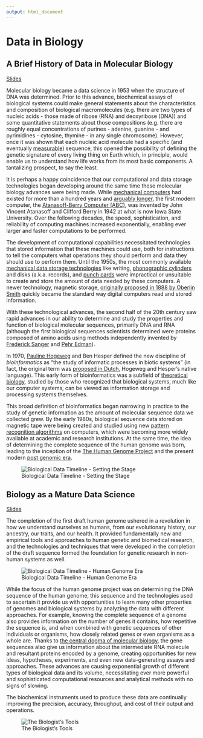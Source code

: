 ---
output: html_document
---

# Data in Biology {#data-bio}

## A Brief History of Data in Molecular Biology

[Slides](slides/0100_data_in_biology.html#a-brief-history-of-data-in-molecular-biology)

Molecular biology became a data science in 1953 when the structure of DNA was
determined. Prior to this advance, biochemical assays of biological systems
could make general statements about the characteristics and composition of
biological macromolecules (e.g. there are two types of nucleic acids - those
made of ribose (RNA) and deoxyribose (DNA)) and some quantitative statements
about those compositions (e.g. there are roughly equal concentrations of purines
- adenine, guanine - and pyrimidines - cytosine, thymine - in any single
chromosome). However, once it was shown that each nucleic acid molecule had a
specific (and eventually
[measurable](https://en.wikipedia.org/wiki/DNA_sequencing)) sequence, this
opened the possibility of defining the genetic signature of every living thing
on Earth which, in principle, would enable us to understand how life works from
its most basic components. A tantalizing prospect, to say the least.

It is perhaps a happy coincidence that our computational and data storage
technologies began developing around the same time these molecular biology
advances were being made. While [mechanical
computers](https://en.wikipedia.org/wiki/Difference_engine) had existed for more
than a hundred years and [arguably
longer](https://en.wikipedia.org/wiki/Mechanical_calculator), the first modern
computer, the [Atanasoff-Berry
Computer (ABC)](https://en.wikipedia.org/wiki/Atanasoff%E2%80%93Berry_computer), was
invented by John Vincent Atanasoff and Clifford Berry in 1942 at what is now
Iowa State University. Over the following decades, the speed, sophistication,
and reliability of computing machines increased exponentially, enabling ever
larger and faster computations to be performed.

The development of computational capabilities necessitated technologies that
stored information that these machines could use, both for instructions to tell
the computers what operations they should perform and data they should use to
perform them. Until the 1950s, the most commonly available [mechanical data
storage technologies](https://en.wikipedia.org/wiki/Data_storage) like
writing, [phonographic
cylinders](https://en.wikipedia.org/wiki/Phonograph_cylinder) and disks (a.k.a.
records), and [punch cards](https://en.wikipedia.org/wiki/Punched_card) were
impractical or unsuitable to create and store the amount of data needed by these
computers. A newer technology, magnetic storage, [originally proposed in 1888 by
Oberlin
Smith](https://books.google.com/books?id=zYVMAAAAYAAJ&pg=RA2-PA116#v=onepage&q&f=false)
quickly became the standard way digital computers read and stored information.

With these technological advances, the second half of the 20th century saw rapid
advances in our ability to determine and study the properties and function of
biological molecular sequences, primarily DNA and RNA (although the first
biological sequences scientists determined were proteins composed of amino acids
using methods independently invented by [Frederick
Sanger](https://www.whatisbiotechnology.org/index.php/exhibitions/sanger/insulin)
and [Pehr Edman](https://en.wikipedia.org/wiki/Pehr_Victor_Edman)).

In 1970, [Pauline Hogeweg](https://en.wikipedia.org/wiki/Paulien_Hogeweg) and
Ben Hesper defined the new discipline of *bioinformatics* as "the study of
informatic processes in biotic systems" (in fact, the original term was
[proposed in Dutch](https://www.ncbi.nlm.nih.gov/pmc/articles/PMC3068925/),
Hogeweg and Hesper's native language). This early form of bioinformatics was a
subfield of [theoretical
biology](https://en.wikipedia.org/wiki/Mathematical_and_theoretical_biology),
studied by those who recognized that biological systems, much like our computer
systems, can be viewed as information storage and processing systems themselves.

This broad definition of bioinformatics began narrowing in practice to the study
of genetic information as the amount of molecular sequence data we collected
grew. By the early 1980s, biological sequence data stored on magnetic tape were
being created and studied using new [pattern recognition
algorithms](https://en.wikipedia.org/wiki/Pattern_recognition) on computers,
which were becoming more widely available at academic and research institutions.
At the same time, the idea of determining the complete sequence of the human
genome was born, leading to the inception of the [The Human Genome
Project](https://www.genome.gov/human-genome-project) and the present modern
[post genomic era](https://en.wikipedia.org/wiki/Postgenomic_era).

![Biological Data Timeline - Setting the Stage](biology_data_timeline_1.png)

## Biology as a Mature Data Science

[Slides](slides/0100_data_in_biology.html#biology-as-a-mature-data-science)

The completion of the first draft human genome ushered in a revolution in how we
understand ourselves as humans, from our evolutionary history, our ancestry, our
traits, and our health. It provided fundamentally new and empirical tools and
approaches to human genetic and biomedical research, and the technologies and
techniques that were developed in the completion of the draft sequence formed
the foundation for genetic research in non-human systems as well.

![Biological Data Timeline - Human Genome Era](biology_data_timeline_2.png)

While the focus of the human genome project was on determining the DNA sequence
of the human genome, this sequence and the technologies used to ascertain it
provide us with opportunities to learn many other properties of genomes and
biological systems by analyzing the data with different approaches. For example,
knowing the complete sequence of a genome also provides information on the
number of genes it contains, how repetitive the sequence is, and when combined
with genetic sequences of other individuals or organisms, how closely related
genes or even organisms as a whole are. Thanks to [the central
dogma of molecular
biology](https://en.wikipedia.org/wiki/Central_dogma_of_molecular_biology), the
gene sequences also give us information about the intermediate RNA molecule and
resultant proteins encoded by a genome, creating opportunities for new ideas,
hypotheses, experiments, and even new data-generating assays and approaches.
These advances are causing exponential growth of different types of biological
data and its volume, necessitating ever more powerful and sophisticated
computational resources and analytical methods with no signs of slowing.

The biochemical instruments used to produce these data are continually improving
the precision, accuracy, throughput, and cost of their output and operations.

![The Biologist's Tools](biologists_tools.png)
